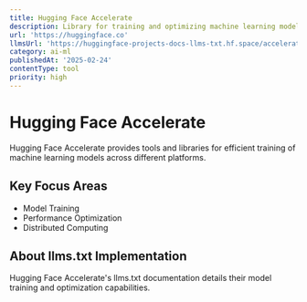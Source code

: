 ```yaml
---
title: Hugging Face Accelerate
description: Library for training and optimizing machine learning models
url: 'https://huggingface.co'
llmsUrl: 'https://huggingface-projects-docs-llms-txt.hf.space/accelerate/llms.txt'
category: ai-ml
publishedAt: '2025-02-24'
contentType: tool
priority: high
---
```


# Hugging Face Accelerate

Hugging Face Accelerate provides tools and libraries for efficient training of machine learning models across different platforms.

## Key Focus Areas

- Model Training
- Performance Optimization
- Distributed Computing

## About llms.txt Implementation

Hugging Face Accelerate's llms.txt documentation details their model training and optimization capabilities.
